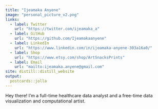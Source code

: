 ```yaml
---
title: "Ijeamaka Anyene"
image: "personal_picture_v2.png"
links:
  - label: Twitter
    url: "https://twitter.com/ijeamaka_a"
  - label: GitHub
    url: "https://github.com/Ijeamakaanyene"
  - label: LinkedIn
    url: "https://www.linkedin.com/in/ijeamaka-anyene-303a16a0/"
  - label: Shop
    url: "https://www.etsy.com/shop/ArtSnacksPrints"
  - label: Email
    url: "mailto:ijeamaka.anyene@gmail.com"
site: distill::distill_website
output:
  postcards::jolla
---
```


Hey there! I'm a full-time healthcare data analyst and a free-time data visualization and computational artist. 
